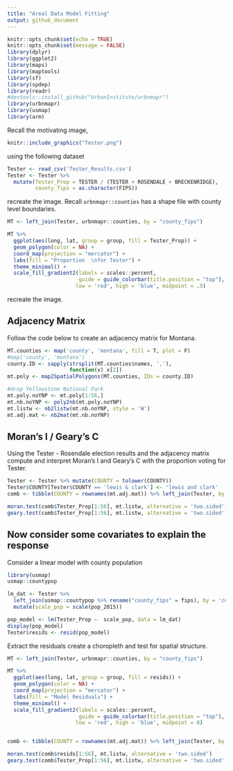 ```yaml
---
title: "Areal Data Model Fitting"
output: github_document
---
```


```r
knitr::opts_chunk$set(echo = TRUE)
knitr::opts_chunk$set(message = FALSE)
library(dplyr)
library(ggplot2)
library(maps)
library(maptools)
library(sf)
library(spdep)
library(readr)
#devtools::install_github("UrbanInstitute/urbnmapr")
library(urbnmapr)
library(usmap)
library(arm)
```

Recall the motivating image, 

```r
knitr::include_graphics("Tester.png") 
```

using the following dataset

```r
Tester <- read_csv('Tester_Results.csv')
Tester <- Tester %>% 
  mutate(Tester_Prop = TESTER / (TESTER + ROSENDALE + BRECKENRIDGE),
         county_fips = as.character(FIPS))
```

recreate the image. Recall `urbnmapr::counties` has a shape file with county level boundaries.

```r
MT <- left_join(Tester, urbnmapr::counties, by = "county_fips") 

MT %>%
  ggplot(aes(long, lat, group = group, fill = Tester_Prop)) +
  geom_polygon(color = NA) +
  coord_map(projection = "mercator") +
  labs(fill = "Proportion  \nfor Tester") +
  theme_minimal() +
  scale_fill_gradient2(labels = scales::percent, 
                       guide = guide_colorbar(title.position = "top"),
                      low = 'red', high = 'blue', midpoint = .5)
```

recreate the image.

## Adjacency Matrix
Follow the code below to create an adjacency matrix for Montana. 

```r
MT.counties <- map('county', 'montana', fill = T, plot = F)
#map('county', 'montana')
county.ID <- sapply(strsplit(MT.counties$names, ','), 
                    function(x) x[2])
mt.poly <- map2SpatialPolygons(MT.counties, IDs = county.ID)

#drop Yellowstone National Park
mt.poly.noYNP <- mt.poly[1:56,]
mt.nb.noYNP <- poly2nb(mt.poly.noYNP)
mt.listw <- nb2listw(mt.nb.noYNP, style = 'W')
mt.adj.mat <- nb2mat(mt.nb.noYNP)
```


## Moran's I / Geary's C

Using the Tester - Rosendale election results and the adjacency matrix compute and interpret Moran's I and Geary's C with the proportion voting for Tester.

```r
Tester <- Tester %>% mutate(COUNTY = tolower(COUNTY))
Tester$COUNTY[Tester$COUNTY == 'lewis & clark'] <- 'lewis and clark'
comb <- tibble(COUNTY = rownames(mt.adj.mat)) %>% left_join(Tester, by = "COUNTY")

moran.test(comb$Tester_Prop[1:56], mt.listw, alternative = 'two.sided')
geary.test(comb$Tester_Prop[1:56], mt.listw, alternative = 'two.sided')
```


## Now consider some covariates to explain the response

Consider a linear model with county population

```r
library(usmap)
usmap::countypop
```

```r
lm_dat <- Tester %>% 
  left_join(usmap::countypop %>% rename("county_fips" = fips), by = 'county_fips') %>%
  mutate(scale_pop = scale(pop_2015))

```

```r
pop_model <- lm(Tester_Prop ~  scale_pop, data = lm_dat)
display(pop_model)
Tester$resids <- resid(pop_model)
```

Extract the residuals create a choropleth and test for spatial structure.

```r
MT <- left_join(Tester, urbnmapr::counties, by = "county_fips") 

MT %>%
  ggplot(aes(long, lat, group = group, fill = resids)) +
  geom_polygon(color = NA) +
  coord_map(projection = "mercator") +
  labs(fill = "Model Residuals") +
  theme_minimal() +
  scale_fill_gradient2(labels = scales::percent, 
                       guide = guide_colorbar(title.position = "top"),
                      low = 'red', high = 'blue', midpoint = 0)


comb <- tibble(COUNTY = rownames(mt.adj.mat)) %>% left_join(Tester, by = "COUNTY")

moran.test(comb$resids[1:56], mt.listw, alternative = 'two.sided')
geary.test(comb$Tester_Prop[1:56], mt.listw, alternative = 'two.sided')

```


